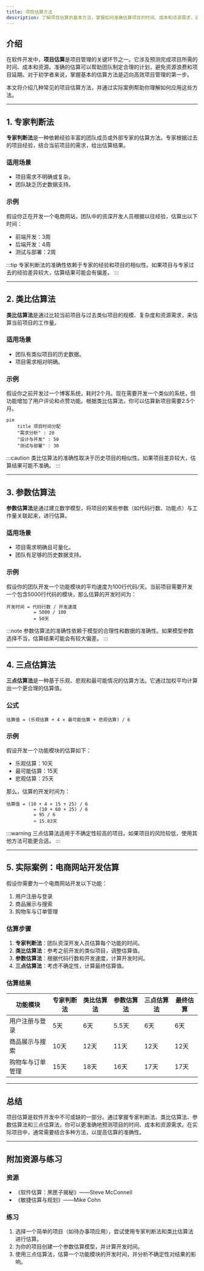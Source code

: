 ```yaml
---
title: 项目估算方法
description: 了解项目估算的基本方法，掌握如何准确估算项目的时间、成本和资源需求，适用于初学者。
---
```


## 介绍

在软件开发中，**项目估算**是项目管理的关键环节之一。它涉及预测完成项目所需的时间、成本和资源。准确的估算可以帮助团队制定合理的计划，避免资源浪费和项目延期。对于初学者来说，掌握基本的估算方法是迈向高效项目管理的第一步。

本文将介绍几种常见的项目估算方法，并通过实际案例帮助你理解如何应用这些方法。

---

## 1. 专家判断法

**专家判断法**是一种依赖经验丰富的团队成员或外部专家的估算方法。专家根据过去的项目经验，结合当前项目的需求，给出估算结果。

### 适用场景
- 项目需求不明确或复杂。
- 团队缺乏历史数据支持。

### 示例
假设你正在开发一个电商网站，团队中的资深开发人员根据以往经验，估算出以下时间：
- 前端开发：3周
- 后端开发：4周
- 测试与部署：2周

:::tip
专家判断法的准确性依赖于专家的经验和项目的相似性。如果项目与专家过去的经验差异较大，估算结果可能会有偏差。
:::

---

## 2. 类比估算法

**类比估算法**是通过比较当前项目与过去类似项目的规模、复杂度和资源需求，来估算当前项目的工作量。

### 适用场景
- 团队有类似项目的历史数据。
- 项目需求相对明确。

### 示例
假设你之前开发过一个博客系统，耗时2个月。现在需要开发一个类似的系统，但功能增加了用户评论和点赞功能。根据类比估算法，你可以估算新项目需要2.5个月。

```mermaid
pie
    title 项目时间分配
    "需求分析" : 20
    "设计与开发" : 50
    "测试与部署" : 30
```

:::caution
类比估算法的准确性取决于历史项目的相似性。如果项目差异较大，估算结果可能不准确。
:::

---

## 3. 参数估算法

**参数估算法**是通过建立数学模型，将项目的某些参数（如代码行数、功能点）与工作量关联起来，进行估算。

### 适用场景
- 项目需求明确且可量化。
- 团队有足够的历史数据支持。

### 示例
假设你的团队开发一个功能模块的平均速度为100行代码/天。当前项目需要开发一个包含5000行代码的模块，那么估算的开发时间为：

```
开发时间 = 代码行数 / 开发速度
          = 5000 / 100
          = 50天
```

:::note
参数估算法的准确性依赖于模型的合理性和数据的准确性。如果模型参数选择不当，估算结果可能会有较大偏差。
:::

---

## 4. 三点估算法

**三点估算法**是一种基于乐观、悲观和最可能情况的估算方法。它通过加权平均计算出一个更合理的估算值。

### 公式
```
估算值 = (乐观估算 + 4 × 最可能估算 + 悲观估算) / 6
```

### 示例
假设开发一个功能模块的估算如下：
- 乐观估算：10天
- 最可能估算：15天
- 悲观估算：25天

那么，估算的开发时间为：

```
估算值 = (10 + 4 × 15 + 25) / 6
          = (10 + 60 + 25) / 6
          = 95 / 6
          ≈ 15.83天
```

:::warning
三点估算法适用于不确定性较高的项目。如果项目的风险较低，使用其他方法可能更合适。
:::

---

## 5. 实际案例：电商网站开发估算

假设你需要为一个电商网站开发以下功能：
1. 用户注册与登录
2. 商品展示与搜索
3. 购物车与订单管理

### 估算步骤
1. **专家判断法**：团队资深开发人员估算每个功能的时间。
2. **类比估算法**：参考之前开发的类似项目，调整估算值。
3. **参数估算法**：根据代码行数和开发速度，计算开发时间。
4. **三点估算法**：考虑不确定性，计算最终估算值。

### 估算结果
| 功能模块           | 专家判断法 | 类比估算法 | 参数估算法 | 三点估算法 | 最终估算 |
|--------------------|------------|------------|------------|------------|----------|
| 用户注册与登录     | 5天        | 6天        | 5.5天      | 6天        | 6天      |
| 商品展示与搜索     | 10天       | 12天       | 11天       | 12天       | 12天     |
| 购物车与订单管理   | 15天       | 18天       | 16天       | 17天       | 17天     |

---

## 总结

项目估算是软件开发中不可或缺的一部分。通过掌握专家判断法、类比估算法、参数估算法和三点估算法，你可以更准确地预测项目的时间、成本和资源需求。在实际项目中，通常需要结合多种方法，以提高估算的准确性。

---

## 附加资源与练习

### 资源
- 《软件估算：黑匣子揭秘》——Steve McConnell
- 《敏捷估算与规划》——Mike Cohn

### 练习
1. 选择一个简单的项目（如待办事项应用），尝试使用专家判断法和类比估算法进行估算。
2. 为你的项目创建一个参数估算模型，并计算开发时间。
3. 使用三点估算法，估算一个功能模块的开发时间，并分析不确定性对结果的影响。